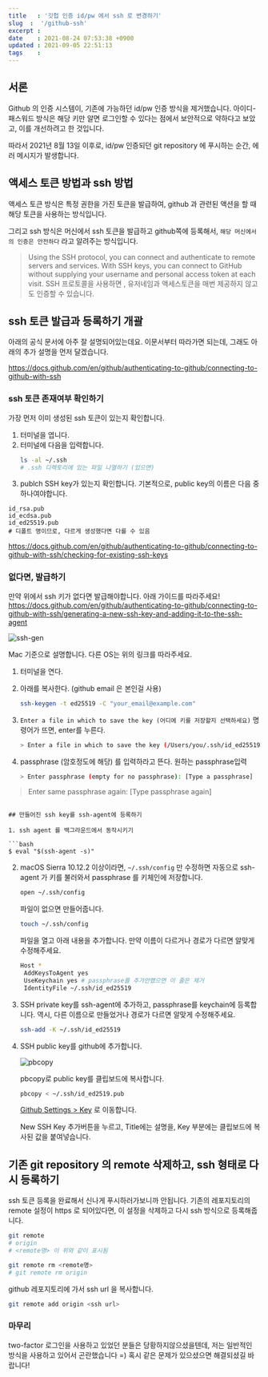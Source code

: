```yaml
---
title   : '깃헙 인증 id/pw 에서 ssh 로 변경하기' 
slug  :  '/github-ssh'
excerpt : 
date    : 2021-08-24 07:53:38 +0900
updated : 2021-09-05 22:51:13
tags    : 
---
```


## 서론 

Github 의 인증 시스템이, 기존에 가능하던 id/pw 인증 방식을 제거했습니다. 아이디-패스워드 방식은 해당 키만 알면 로그인할 수 있다는 점에서 보안적으로 약하다고 보았고, 이를 개선하려고 한 것입니다. 

따라서 2021년 8월 13일 이후로, id/pw 인증되던 git repository 에 푸시하는 순간, 에러 메시지가 발생합니다. 



## 액세스 토큰 방법과 ssh 방법 

액세스 토큰 방식은 특정 권한을 가진 토큰을 발급하여, github 과 관련된 액션을 할 때 해당 토큰을 사용하는 방식입니다. 

그리고 ssh 방식은 머신에서 ssh 토큰을 발급하고 github쪽에 등록해서, `해당 머신에서의 인증은 안전하다` 라고 알려주는 방식입니다. 
> Using the SSH protocol, you can connect and authenticate to remote servers and services. With SSH keys, you can connect to GitHub without supplying your username and personal access token at each visit.
SSH 프로토콜을 사용하면 , 유저네임과 액세스토큰을 매번 제공하지 않고도 인증할 수 있습니다. 

## ssh 토큰 발급과 등록하기 개괄 
아래의 공식 문서에 아주 잘 설명되어있는데요.
이문서부터 따라가면 되는데, 그래도 아래의 추가 설명을 먼저 달겠습니다.

https://docs.github.com/en/github/authenticating-to-github/connecting-to-github-with-ssh

### ssh 토큰 존재여부 확인하기

가장 먼저 이미 생성된 ssh 토큰이 있는지 확인합니다. 

1. 터미널을 엽니다. 
2. 터미널에 다음을 입력합니다. 
   ```bash
   ls -al ~/.ssh
   # .ssh 디렉토리에 있는 파일 나열하기 (있으면) 
   ```
3. publch SSH key가 있는지 확인합니다. 기본적으로, public key의 이름은 다음 중 하나여야합니다. 

  ```
  id_rsa.pub
  id_ecdsa.pub
  id_ed25519.pub
  # 디폴트 명이므로, 다르게 생성했다면 다를 수 있음
  ```

https://docs.github.com/en/github/authenticating-to-github/connecting-to-github-with-ssh/checking-for-existing-ssh-keys

### 없다면, 발급하기 

만약 위에서 ssh 키가 없다면 발급해야합니다. 
아래 가이드를 따라주세요! 
https://docs.github.com/en/github/authenticating-to-github/connecting-to-github-with-ssh/generating-a-new-ssh-key-and-adding-it-to-the-ssh-agent


![ssh-gen](./ssh-gen.png) 

Mac 기준으로 설명합니다. 다른 OS는 위의 링크를 따라주세요. 

1. 터미널을 연다. 

2. 아래를 복사한다. (github email 은 본인걸 사용) 
   
   ```bash 
   ssh-keygen -t ed25519 -C "your_email@example.com"
   ```

3. `Enter a file in which to save the key (어디에 키를 저장할지 선택하세요)`
명령어가 뜨면, enter를 누른다. 
   ```bash 
   > Enter a file in which to save the key (/Users/you/.ssh/id_ed25519): [Press enter]
   ```

4. passphrase (암호정도에 해당) 를 입력하라고 뜬다. 원하는 passphrase입력 
   ```bash 
   > Enter passphrase (empty for no passphrase): [Type a passphrase]
> Enter same passphrase again: [Type passphrase again]
   ```

## 만들어진 ssh key를 ssh-agent에 등록하기 

1. ssh agent 를 백그라운드에서 동작시키기 
   
   ```bash 
   $ eval "$(ssh-agent -s)"
   ```
   
2. macOS Sierra 10.12.2 이상이라면, `~/.ssh/config` 만 수정하면 자동으로 ssh-agent 가 키를 불러와서 passphrase 를 키체인에 저장합니다. 
   
   ```bash 
   open ~/.ssh/config
   ```
   
   파일이 없으면 만들어줍니다. 
   
   ```bash 
   touch ~/.ssh/config
   ```


   파일을 열고 아래 내용을 추가합니다. 만약 이름이 다르거나 경로가 다르면 알맞게 수정해주세요.
   ```bash 
   Host *
    AddKeysToAgent yes
    UseKeychain yes # passphrase를 추가안했으면 이 줄은 제거
    IdentityFile ~/.ssh/id_ed25519
   ```

3. SSH private key를 ssh-agent에 추가하고, passphrase를 keychain에 등록합니다. 역시, 다른 이름으로 만들었거나 경로가 다르면 알맞게 수정해주세요. 
   
   ```bash 
   ssh-add -K ~/.ssh/id_ed25519
   ```

4. SSH public key를 github에 추가합니다. 
   
   ![pbcopy](./pbcopy.png) 
   
   pbcopy로 public key를 클립보드에 복사합니다. 
   ```bash 
   pbcopy < ~/.ssh/id_ed2519.pub 
   ```
   
   [Github Settings > Key](https://github.com/settings/keys) 로 이동합니다.

   New SSH Key 추가버튼을 누르고, Title에는 설명을, Key 부분에는 클립보드에 복사된 값을 붙여넣습니다. 
   
   
## 기존 git repository 의 remote 삭제하고, ssh 형태로 다시 등록하기 
ssh 토큰 등록을 완료해서 신나게 푸시하러가보니까 안됩니다. 
기존의 레포지토리의 remote 설정이 https 로 되어있다면, 이 설정을 삭제하고 다시 ssh 방식으로 등록해줍니다. 

```bash 
git remote 
# origin 
# <remote명> 이 위와 같이 표시됨
```

```bash 
git remote rm <remote명> 
# git remote rm origin 
```

github 레포지토리에 가서 ssh url 을 복사합니다. 

```bash 
git remote add origin <ssh url> 
```

### 마무리 

two-factor 로그인을 사용하고 있었던 분들은 당황하지않으셨을텐데, 저는 일반적인 방식을 사용하고 있어서 곤란했습니다 =) 혹시 같은 문제가 있으셨으면 해결되셨길 바랍니다! 
